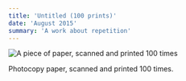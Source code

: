 ```yaml
---
title: 'Untitled (100 prints)'
date: 'August 2015'
summary: 'A work about repetition'
---
```


<Image
	src='/2015/print.jpg'
	width={700}
	height={300}
	alt='A piece of paper, scanned and printed 100 times'
	className='py-4'
/>

Photocopy paper, scanned and printed 100 times.
